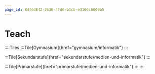 ```yaml
---
page_id: 8dfdd842-2636-4fd6-b1cb-e3166c6069b5
---
```

# Teach
::::Tiles
:::Tile[Gymnasium]{href="gymnasium/informatik"}
:::

:::Tile[Sekundarstufe]{href="sekundarstufe/medien-und-informatik"}
:::

:::Tile[Primarstufe]{href="primarstufe/medien-und-informatik"}
:::
::::
